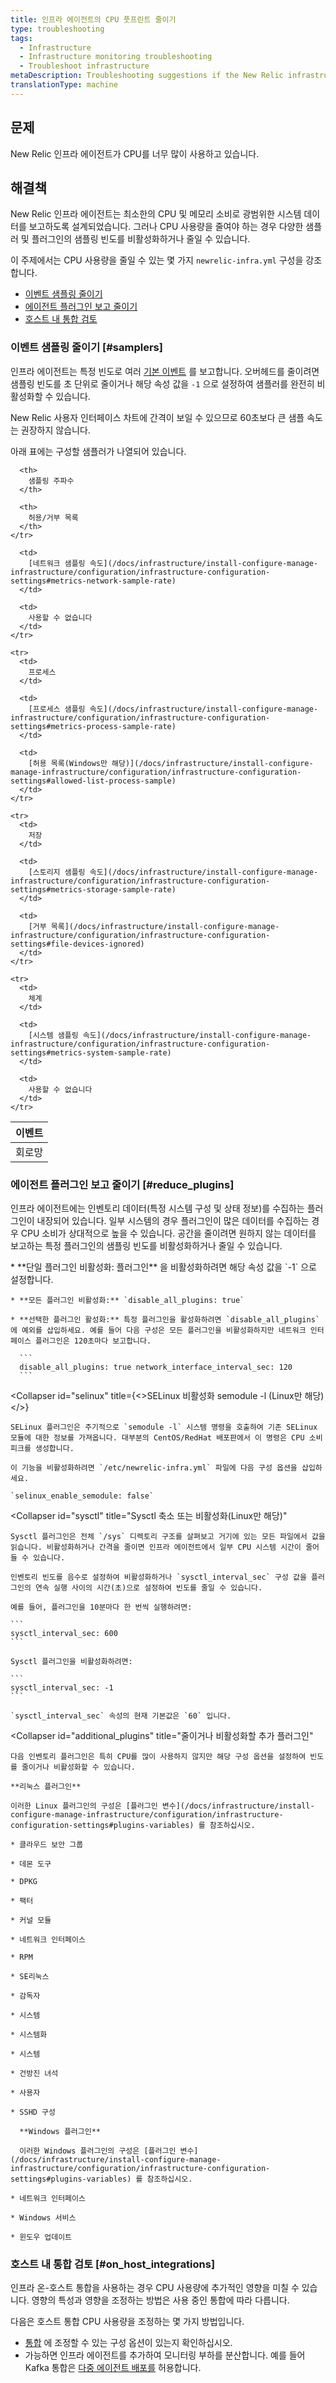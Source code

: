 ```yaml
---
title: 인프라 에이전트의 CPU 풋프린트 줄이기
type: troubleshooting
tags:
  - Infrastructure
  - Infrastructure monitoring troubleshooting
  - Troubleshoot infrastructure
metaDescription: Troubleshooting suggestions if the New Relic infrastructure agent is consuming too much CPU.
translationType: machine
---
```


## 문제

New Relic 인프라 에이전트가 CPU를 너무 많이 사용하고 있습니다.

## 해결책

New Relic 인프라 에이전트는 최소한의 CPU 및 메모리 소비로 광범위한 시스템 데이터를 보고하도록 설계되었습니다. 그러나 CPU 사용량을 줄여야 하는 경우 다양한 샘플러 및 플러그인의 샘플링 빈도를 비활성화하거나 줄일 수 있습니다.

이 주제에서는 CPU 사용량을 줄일 수 있는 몇 가지 `newrelic-infra.yml` 구성을 강조합니다.

* [이벤트 샘플링 줄이기](#samplers)
* [에이전트 플러그인 보고 줄이기](#reduce_plugins)
* [호스트 내 통합 검토](#on_host_integrations)

### 이벤트 샘플링 줄이기 [#samplers]

인프라 에이전트는 특정 빈도로 여러 [기본 이벤트](/docs/infrastructure/manage-your-data/data-instrumentation/default-infrastructure-events) 를 보고합니다. 오버헤드를 줄이려면 샘플링 빈도를 초 단위로 줄이거나 해당 속성 값을 `-1` 으로 설정하여 샘플러를 완전히 비활성화할 수 있습니다.

<Callout variant="important">
  New Relic 사용자 인터페이스 차트에 간격이 보일 수 있으므로 60초보다 큰 샘플 속도는 권장하지 않습니다.
</Callout>

아래 표에는 구성할 샘플러가 나열되어 있습니다.

<table>
  <thead>
    <tr>
      <th>
        이벤트
      </th>

      <th>
        샘플링 주파수
      </th>

      <th>
        허용/거부 목록
      </th>
    </tr>
  </thead>

  <tbody>
    <tr>
      <td>
        회로망
      </td>

      <td>
        [네트워크 샘플링 속도](/docs/infrastructure/install-configure-manage-infrastructure/configuration/infrastructure-configuration-settings#metrics-network-sample-rate)
      </td>

      <td>
        사용할 수 없습니다
      </td>
    </tr>

    <tr>
      <td>
        프로세스
      </td>

      <td>
        [프로세스 샘플링 속도](/docs/infrastructure/install-configure-manage-infrastructure/configuration/infrastructure-configuration-settings#metrics-process-sample-rate)
      </td>

      <td>
        [허용 목록(Windows만 해당)](/docs/infrastructure/install-configure-manage-infrastructure/configuration/infrastructure-configuration-settings#allowed-list-process-sample)
      </td>
    </tr>

    <tr>
      <td>
        저장
      </td>

      <td>
        [스토리지 샘플링 속도](/docs/infrastructure/install-configure-manage-infrastructure/configuration/infrastructure-configuration-settings#metrics-storage-sample-rate)
      </td>

      <td>
        [거부 목록](/docs/infrastructure/install-configure-manage-infrastructure/configuration/infrastructure-configuration-settings#file-devices-ignored)
      </td>
    </tr>

    <tr>
      <td>
        체계
      </td>

      <td>
        [시스템 샘플링 속도](/docs/infrastructure/install-configure-manage-infrastructure/configuration/infrastructure-configuration-settings#metrics-system-sample-rate)
      </td>

      <td>
        사용할 수 없습니다
      </td>
    </tr>
  </tbody>
</table>

### 에이전트 플러그인 보고 줄이기 [#reduce_plugins]

인프라 에이전트에는 인벤토리 데이터(특정 시스템 구성 및 상태 정보)를 수집하는 플러그인이 내장되어 있습니다. 일부 시스템의 경우 플러그인이 많은 데이터를 수집하는 경우 CPU 소비가 상대적으로 높을 수 있습니다. 공간을 줄이려면 원하지 않는 데이터를 보고하는 특정 플러그인의 샘플링 빈도를 비활성화하거나 줄일 수 있습니다.

<CollapserGroup>
  <Collapser
    id="enable_disable"
    title="플러그인 활성화 및 비활성화 방법"
  >
    * **단일 플러그인 비활성화: 플러그인** 을 비활성화하려면 해당 속성 값을 `-1` 으로 설정합니다.

    * **모든 플러그인 비활성화:** `disable_all_plugins: true`

    * **선택한 플러그인 활성화:** 특정 플러그인을 활성화하려면 `disable_all_plugins` 에 예외를 삽입하세요. 예를 들어 다음 구성은 모든 플러그인을 비활성화하지만 네트워크 인터페이스 플러그인은 120초마다 보고합니다.

      ```
      disable_all_plugins: true network_interface_interval_sec: 120
      ```
  </Collapser>

  <Collapser
    id="selinux"
    title={<>SELinux 비활성화 <InlineCode>semodule -l</InlineCode> (Linux만 해당)</>}
  >
    SELinux 플러그인은 주기적으로 `semodule -l` 시스템 명령을 호출하여 기존 SELinux 모듈에 대한 정보를 가져옵니다. 대부분의 CentOS/RedHat 배포판에서 이 명령은 CPU 소비 피크를 생성합니다.

    이 기능을 비활성화하려면 `/etc/newrelic-infra.yml` 파일에 다음 구성 옵션을 삽입하세요.

    `selinux_enable_semodule: false`
  </Collapser>

  <Collapser
    id="sysctl"
    title="Sysctl 축소 또는 비활성화(Linux만 해당)"
  >
    Sysctl 플러그인은 전체 `/sys` 디렉토리 구조를 살펴보고 거기에 있는 모든 파일에서 값을 읽습니다. 비활성화하거나 간격을 줄이면 인프라 에이전트에서 일부 CPU 시스템 시간이 줄어들 수 있습니다.

    인벤토리 빈도를 음수로 설정하여 비활성화하거나 `sysctl_interval_sec` 구성 값을 플러그인의 연속 실행 사이의 시간(초)으로 설정하여 빈도를 줄일 수 있습니다.

    예를 들어, 플러그인을 10분마다 한 번씩 실행하려면:

    ```
    sysctl_interval_sec: 600
    ```

    Sysctl 플러그인을 비활성화하려면:

    ```
    sysctl_interval_sec: -1
    ```

    `sysctl_interval_sec` 속성의 현재 기본값은 `60` 입니다.
  </Collapser>

  <Collapser
    id="additional_plugins"
    title="줄이거나 비활성화할 추가 플러그인"
  >
    다음 인벤토리 플러그인은 특히 CPU를 많이 사용하지 않지만 해당 구성 옵션을 설정하여 빈도를 줄이거나 비활성화할 수 있습니다.

    **리눅스 플러그인**

    이러한 Linux 플러그인의 구성은 [플러그인 변수](/docs/infrastructure/install-configure-manage-infrastructure/configuration/infrastructure-configuration-settings#plugins-variables) 를 참조하십시오.

    * 클라우드 보안 그룹

    * 데몬 도구

    * DPKG

    * 팩터

    * 커널 모듈

    * 네트워크 인터페이스

    * RPM

    * SE리눅스

    * 감독자

    * 시스템

    * 시스템화

    * 시스템

    * 건방진 녀석

    * 사용자

    * SSHD 구성

      **Windows 플러그인**

      이러한 Windows 플러그인의 구성은 [플러그인 변수](/docs/infrastructure/install-configure-manage-infrastructure/configuration/infrastructure-configuration-settings#plugins-variables) 를 참조하십시오.

    * 네트워크 인터페이스

    * Windows 서비스

    * 윈도우 업데이트
  </Collapser>
</CollapserGroup>

### 호스트 내 통합 검토 [#on_host_integrations]

인프라 온-호스트 통합을 사용하는 경우 CPU 사용량에 추가적인 영향을 미칠 수 있습니다. 영향의 특성과 영향을 조정하는 방법은 사용 중인 통합에 따라 다릅니다.

다음은 호스트 통합 CPU 사용량을 조정하는 몇 가지 방법입니다.

* [통합](/docs/integrations/host-integrations/host-integrations-list) 에 조정할 수 있는 구성 옵션이 있는지 확인하십시오.
* 가능하면 인프라 에이전트를 추가하여 모니터링 부하를 분산합니다. 예를 들어 Kafka 통합은 [다중 에이전트 배포를](/docs/integrations/host-integrations/host-integrations-list/kafka-monitoring-integration#multiple-agents) 허용합니다.
